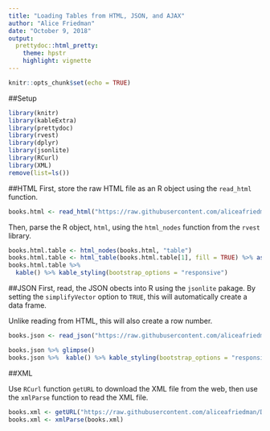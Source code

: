 ```yaml
---
title: "Loading Tables from HTML, JSON, and AJAX"
author: "Alice Friedman"
date: "October 9, 2018"
output:
  prettydoc::html_pretty:
    theme: hpstr
    highlight: vignette
---
```


```r
knitr::opts_chunk$set(echo = TRUE)
```

##Setup
```r
library(knitr)
library(kableExtra)
library(prettydoc)
library(rvest)
library(dplyr)
library(jsonlite)
library(RCurl)
library(XML)
remove(list=ls())
```

##HTML
First, store the raw HTML file as an R object using the ```read_html``` function.
```r
books.html <- read_html("https://raw.githubusercontent.com/aliceafriedman/DATA607_HW_WK7/master/books.html")
```

Then, parse the R object, ```html```, using the ```html_nodes``` function from the ```rvest``` library.
```r
books.html.table <- html_nodes(books.html, "table")
books.html.table <- html_table(books.html.table[1], fill = TRUE) %>% as.data.frame() %>% glimpse()
books.html.table %>% 
  kable() %>% kable_styling(bootstrap_options = "responsive")
```

##JSON
First, read, the JSON obects into R using the ```jsonlite``` pakage. By setting the ```simplifyVector``` option to ```TRUE```, this will automatically create a data frame.

Unlike reading from HTML, this will also create a row number.
```r
books.json <- read_json("https://raw.githubusercontent.com/aliceafriedman/DATA607_HW_WK7/master/books.json",  simplifyVector = TRUE)

books.json %>% glimpse()
books.json %>%  kable() %>% kable_styling(bootstrap_options = "responsive")
```


##XML

Use ```RCurl``` function ```getURL``` to download the XML file from the web, then use the ```xmlParse``` function to read the XML file.

```r
books.xml <- getURL("https://raw.githubusercontent.com/aliceafriedman/DATA607_HW_WK7/master/books2.xml")
books.xml <- xmlParse(books.xml)
```
